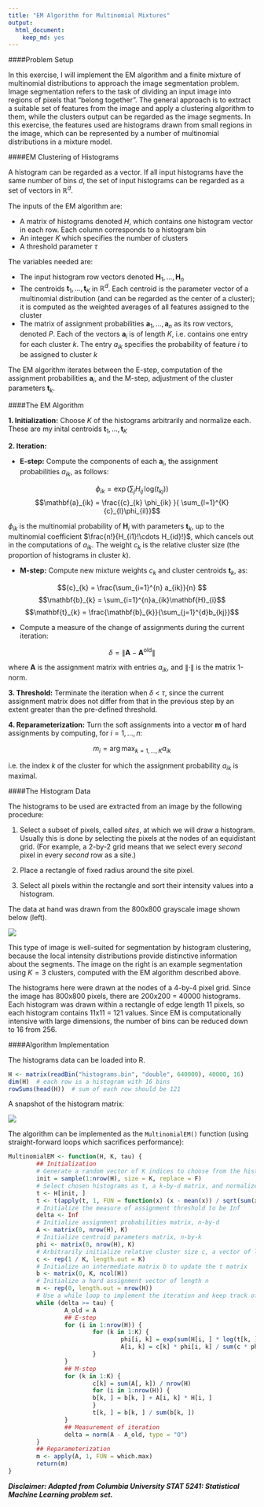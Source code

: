 ```yaml
---
title: "EM Algorithm for Multinomial Mixtures"
output: 
  html_document: 
    keep_md: yes
---
```

####Problem Setup

In this exercise, I will implement the EM algorithm and a finite mixture of multinomial distributions to approach the image segmentation problem. Image segmentation refers to the task of dividing an input image into regions of pixels that "belong together". The general approach is to extract a suitable set of features from the image and apply a clustering algorithm to them, while the clusters output can be regarded as the image segments. In this exercise, the features used are histograms drawn from small regions in the image, which can be represented by a number of multinomial distributions in a mixture model.

####EM Clustering of Histograms

A histogram can be regarded as a vector. If all input histograms have the same number of bins $d$, the set of input histograms can be regarded as a set of vectors in $\mathbb{R}^{d}$. 

The inputs of the EM algorithm are:

- A matrix of histograms denoted $H$, which contains one histogram vector in each row. Each column corresponds to a histogram bin
- An integer $K$ which specifies the number of clusters
- A threshold parameter $\tau$

The variables needed are:

- The input histogram row vectors denoted $\mathbf{H}_{1},...,\mathbf{H}_{n}$
- The centroids $\mathbf{t}_{1},...,\mathbf{t}_{K}$ in $\mathbb{R}^{d}$. Each centroid is the parameter vector of a multinomial distribution (and can be regarded as the center of a cluster); it is computed as the weighted averages of all features assigned to the cluster
- The matrix of assignment probabilities $\mathbf{a}_{1},...,\mathbf{a}_{n}$ as its row vectors, denoted $P$. Each of the vectors $\mathbf{a}_{i}$ is of length $K$, i.e. contains one entry for each cluster $k$. The entry ${a}_{ik}$ specifies the probability of feature $i$ to be assigned to cluster $k$

The EM algorithm iterates between the E-step, computation of the assignment probabilities $\mathbf{a}_{i}$, and the M-step, adjustment of the cluster parameters $\mathbf{t}_{k}$.

####The EM Algorithm

__1. Initialization:__ Choose $K$ of the histograms arbitrarily and normalize each. These are my inital centroids $\mathbf{t}_{1},...,\mathbf{t}_{K}$

__2. Iteration:__

+ __E-step:__ Compute the components of each $\mathbf{a}_{i}$, the assignment probabilities ${a}_{ik}$, as follows:

$$\phi _{ik} = \text{exp}\,\left ( \sum_{j} H_{ij} \, \text{log}\left ( {t}_{kj} \right ) \right )$$
$$\mathbf{a}_{ik} = \frac{{c}_{k} \phi_{ik} }{ \sum_{l=1}^{K}{c}_{l}\phi_{il}}$$

$\phi_{ik}$ is the multinomial probability of $\mathbf{H}_{i}$ with parameters $\mathbf{t}_{k}$, up to the multinomial coefficient $\frac{n!}{H_{i1}!\cdots H_{id}!}$, which cancels out in the computations of ${a}_{ik}$. The weight ${c}_{k}$ is the relative cluster size (the proportion of histograms in cluster $k$).

+ __M-step:__ Compute new mixture weights ${c}_{k}$ and cluster centroids $\mathbf{t}_{k}$, as:

$${c}_{k} = \frac{\sum_{i=1}^{n} a_{ik}}{n} $$
$$\mathbf{b}_{k} = \sum_{i=1}^{n}a_{ik}\mathbf{H}_{i}$$
$$\mathbf{t}_{k} = \frac{\mathbf{b}_{k}}{\sum_{j=1}^{d}b_{kj}}$$

+ Compute a measure of the change of assignments during the current iteration: 

$$\delta = \left \| \mathbf{A}-\mathbf{A}^{\text{old}} \right \|$$

where $\mathbf{A}$ is the assignment matrix with entries ${a}_{ik}$, and $\left \| \cdot  \right \|$ is the matrix 1-norm.

__3. Threshold:__ Terminate the iteration when $\delta$ < $\tau$, since the current assignment matrix does not differ from that in the previous step by an extent greater than the pre-defined threshold.

__4. Reparameterization:__ Turn the soft assignments into a vector $\mathbf{m}$ of hard assignments by computing, for $i = 1, ..., n$:

$$m_{i} = \arg\max_{k=1,...,K} a_{ik}$$

i.e. the index $k$ of the cluster for which the assignment probability $a_{ik}$ is maximal.

####The Histogram Data

The histograms to be used are extracted from an image by the following procedure:

1. Select a subset of pixels, called _sites_, at which we will draw a histogram. Usually this is done by selecting the pixels at the nodes of an equidistant grid. (For example, a 2-by-2 grid means that we select every _second_ pixel in every _second_ row as a site.)

2. Place a rectangle of fixed radius around the site pixel.

3. Select all pixels within the rectangle and sort their intensity values into a histogram.

The data at hand was drawn from the 800x800 grayscale image shown below (left).

![](image.png)

This type of image is well-suited for segmentation by histogram clustering, because the local intensity distributions provide distinctive information about the segments. The image on the right is an example segmentation using $K = 3$ clusters, computed with the EM algorithm described above.

The histograms here were drawn at the nodes of a 4-by-4 pixel grid. Since the image has 800x800 pixels, there are 200x200 = 40000 histograms. Each histogram was drawn within a rectangle of edge length 11 pixels, so each histogram contains 11x11 = 121 values. Since EM is computationally intensive with large dimensions, the number of bins can be reduced down to 16 from 256. 

####Algorithm Implementation

The histograms data can be loaded into R.

```r
H <- matrix(readBin("histograms.bin", "double", 640000), 40000, 16)
dim(H)  # each row is a histogram with 16 bins
rowSums(head(H))  # sum of each row should be 121
```

A snapshot of the histogram matrix:

![](matrix.png)

The algorithm can be implemented as the `MultinomialEM()` function (using straight-forward loops which sacrifices performance):

```r
MultinomialEM <- function(H, K, tau) {
        ## Initialization
        # Generate a random vector of K indices to choose from the histograms as initial centroids
        init = sample(1:nrow(H), size = K, replace = F)
        # Select chosen histograms as t, a k-by-d matrix, and normalize each row
        t <- H[init, ]
        t <- t(apply(t, 1, FUN = function(x) (x - mean(x)) / sqrt(sum(x^2))))
        # Initialize the measure of assignment threshold to be Inf
        delta <- Inf
        # Initialize assignment probabilities matrix, n-by-d
        A <- matrix(0, nrow(H), K)
        # Initialize centroid parameters matrix, n-by-k
        phi <- matrix(0, nrow(H), K)
        # Arbitrarily initialize relative cluster size c, a vector of length K
        c <- rep(1 / K, length.out = K)
        # Initialize an intermediate matrix b to update the t matrix
        b <- matrix(0, K, ncol(H))
        # Initialize a hard assignment vector of length n 
        m <- rep(0, length.out = nrow(H))
        # Use a while loop to implement the iteration and keep track of matrix A from previous step
        while (delta >= tau) {
                A_old = A
                ## E-step
                for (i in 1:nrow(H)) {
                        for (k in 1:K) {
                                phi[i, k] = exp(sum(H[i, ] * log(t[k, ])))
                                A[i, k] = c[k] * phi[i, k] / sum(c * phi[i, ])
                        }
                }
                ## M-step
                for (k in 1:K) {
                        c[k] = sum(A[, k]) / nrow(H)
                        for (i in 1:nrow(H)) {
                        b[k, ] = b[k, ] + A[i, k] * H[i, ]
                        }
                        t[k, ] = b[k, ] / sum(b[k, ])
                }
                ## Measurement of iteration
                delta = norm(A - A_old, type = "O")
        }      
        ## Reparameterization
        m <- apply(A, 1, FUN = which.max)
        return(m)
}        
```



















___Disclaimer: Adapted from Columbia University STAT 5241: Statistical Machine Learning problem set.___